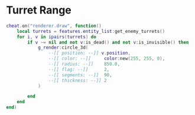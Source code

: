 # Turret Range

```lua filename="turret-range.lua"
cheat.on("renderer.draw", function()
    local turrets = features.entity_list:get_enemy_turrets()
    for i, v in ipairs(turrets) do
        if v ~= nil and not v:is_dead() and not v:is_invisible() then
            g_render:circle_3d(
                --[[ position: --]] v.position,
                --[[ color: --]]     color:new(255, 255, 0),
                --[[ radius: --]]    850.0,
                --[[ flag: --]]      2,
                --[[ segments: --]]  90,
                --[[ thickness: --]] 2
            )

        end
    end
end)
```

